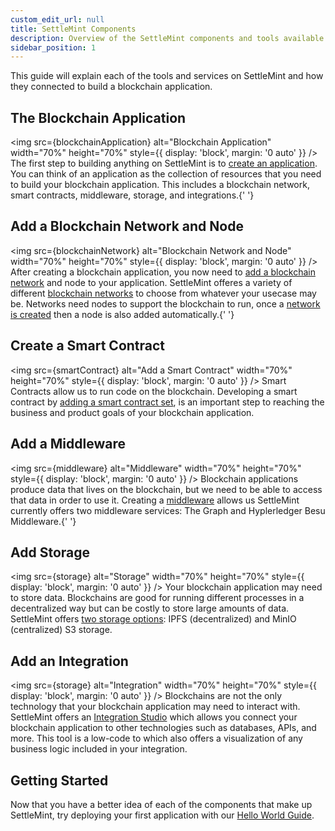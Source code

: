 ```yaml
---
custom_edit_url: null
title: SettleMint Components
description: Overview of the SettleMint components and tools available to build blockchain applications
sidebar_position: 1
---
```



This guide will explain each of the tools and services on SettleMint and how they connected to
build a blockchain application.

## The Blockchain Application

<img
  src={blockchainApplication}
  alt="Blockchain Application"
  width="70%"
  height="70%"
  style={{ display: 'block', margin: '0 auto' }}
/>
The first step to building anything on SettleMint is to [create an application](../../using-platform/create-an-application).
You can think of an application as the collection of resources that you need to build your blockchain application. This includes
a blockchain network, smart contracts, middleware, storage, and integrations.{' '}

## Add a Blockchain Network and Node

<img
  src={blockchainNetwork}
  alt="Blockchain Network and Node"
  width="70%"
  height="70%"
  style={{ display: 'block', margin: '0 auto' }}
/>
After creating a blockchain application, you now need to [add a blockchain network](../../using-platform/add-a-network-to-an-application)
and node to your application. SettleMint offeres a variety of different [blockchain networks](../supported-blockchains) to
choose from whatever your usecase may be. Networks need nodes to support the blockchain to run, once a [network is created](../../using-platform/add-a-node-to-a-network/)
then a node is also added automatically.{' '}

## Create a Smart Contract

<img
  src={smartContract}
  alt="Add a Smart Contract"
  width="70%"
  height="70%"
  style={{ display: 'block', margin: '0 auto' }}
/>
Smart Contracts allow us to run code on the blockchain. Developing a smart contract by [adding a smart contract set](../../using-platform/create-smart-contract-set/),
is an important step to reaching the business and product goals of your blockchain application.

## Add a Middleware

<img src={middleware} alt="Middleware" width="70%" height="70%" style={{ display: 'block', margin: '0 auto' }} />
Blockchain applications produce data that lives on the blockchain, but we need to be able to access that data in order to
use it. Creating a [middleware](../../using-platform/middleware/) allows us SettleMint currently offers two middleware services:
The Graph and Hyplerledger Besu Middleware.{' '}

## Add Storage

<img src={storage} alt="Storage" width="70%" height="70%" style={{ display: 'block', margin: '0 auto' }} />
Your blockchain application may need to store data. Blockchains are good for running different processes in a decentralized
way but can be costly to store large amounts of data. SettleMint offers [two storage options](../../using-platform/storage/):
IPFS (decentralized) and MinIO (centralized) S3 storage.

## Add an Integration

<img src={storage} alt="Integration" width="70%" height="70%" style={{ display: 'block', margin: '0 auto' }} />
Blockchains are not the only technology that your blockchain application may need to interact with. SettleMint offers an
[Integration Studio](../../using-platform/integration-studio) which allows you connect your blockchain application to other
technologies such as databases, APIs, and more. This tool is a low-code to which also offers a visualization of any business
logic included in your integration.

## Getting Started

Now that you have a better idea of each of the components that make up SettleMint, try deploying
your first application with our [Hello World Guide](../../launch-platform/managed-cloud-deployment/quickstart/).
